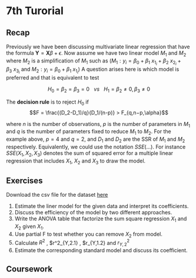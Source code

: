# 7th Turorial 

## Recap
Previously we have been discussing multivariate linear regression that have the formula $\textbf{Y} = \textbf{X}\beta + \epsilon$. Now assume we have two linear model $M_1$ and $M_2$ where $M_2$ is a simplification of $M_1$ such as ($M_1: y_i = \beta_0 + \beta_1~x_{1_{i}} + \beta_2~x_{2_{i}}+ \beta_3~x_{3_{i}}$ and $M_2: y_i = \beta_0 + \beta_1~x_{1_{i}}$) A question arises here is which model is preferred and that is equivalent to test 

$$H_0 = \beta_2 = \beta_3 =0 ~~~ vs ~~~ H_1 = \beta_2 \neq 0 , \beta_3  \neq0 $$

The **decision rule** is to reject $H_0$ if
$$F = \frac{(D_2-D_1)/q}{D_1/(n-p)} > F_{q,n−p,\alpha}$$

where $n$ is the number of observations,
$p$ is the number of parameters in $M_1$ and
$q$ is the number of parameters fixed to reduce $M_1$ to $M_2$.
For the example above, $p = 4$ and $q = 2$, and $D_1$ and $D_2$ are the SSR of $M_1$ and $M_2$ respectively. Equivalently, we could use the notation $SSE(...)$. For instance $SSE(X_1,X_2,X_3)$ denotes the sum of squared error for a multiple linear regression that includes $X_1$, $X_2$ and $X_3$ to draw the model. 



## Exercises 

::: {.exercise}
 Download the csv file for the dataset [here](https://ksusa-my.sharepoint.com/:x:/g/personal/aalharbi10_ksu_edu_sa/EVtKXgHAKhlKv8NXYb3i_AQBAeoWBUq61dTWvle8TpV4Ag?e=OavufF)

:::
1. Estimate the liner model for the given data and interpret its coefficients.
2. Discuss the efficiency of the model by two different approaches.
3. Write the ANOVA table that factorize the sum square regression $X_1$ and $X_2$ given $X_1$.
4. Use partial F to test whether you can remove $X_2$ from model.
5. Calculate $R^2$ , $r^2_{Y,2.1} , $r_{Y,1.2} and $r^2_{Y,2}$
6. Estimate the corresponding standard model and discuss its coefficient.

## Coursework 
